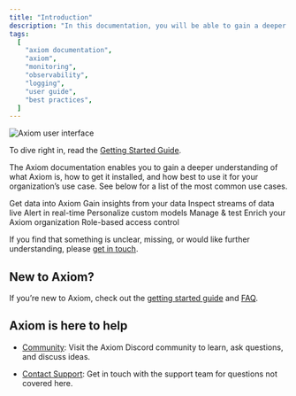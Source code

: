 ```yaml
---
title: "Introduction"
description: "In this documentation, you will be able to gain a deeper understanding of what Axiom is, how to get it installed, and how best to use it for your organization’s use-case."
tags:
  [
    "axiom documentation",
    "axiom",
    "monitoring",
    "observability",
    "logging",
    "user guide",
    "best practices",
  ]
---
```


<Frame caption="Axiom user interface">
  <img src="/doc-assets/intro.png" alt="Axiom user interface" />
</Frame>

To dive right in, read the [Getting Started Guide](/docs/getting-started-guide/getting-started).

The Axiom documentation enables you to gain a deeper understanding of what Axiom is, how to get it installed, and how best to use it for your organization’s use case. See below for a list of the most common use cases.

<CardGroup cols={2}>
  <Card
    title="Send data"
    icon="paper-plane"
    href="/docs/send-data/ingest"
  >
    Get data into Axiom
  </Card>
  <Card
    title="Analyze data"
    icon="server"
    href="/docs/query-data/datasets"
  >
    Gain insights from your data
  </Card>
  <Card
    title="Stream data"
    icon="screencast"
    href="/docs/query-data/stream"
  >
    Inspect streams of data live
  </Card>
  <Card
    title="Monitor data"
    icon="desktop"
    href="/docs/monitor-data/monitors"
  >
    Alert in real-time
  </Card>
  <Card
    title="Create dashboards"
    icon="chart-column"
    href="/docs/query-data/dashboards"
  >
    Personalize custom models
  </Card>
  <Card
    title="Axiom CLI"
    icon="square-terminal"
    href="/docs/reference/cli"
  >
    Manage & test
  </Card>
  <Card
    title="Extend"
    icon="plug"
    href="/docs/apps/introduction"
  >
    Enrich your Axiom organization
  </Card>
  <Card
    title="Roles"
    icon="users"
    href="/docs/reference/settings"
  >
    Role-based access control
  </Card>
</CardGroup>

If you find that something is unclear, missing, or would like further understanding, please [get in touch](mailto:support@axiom.co).

## New to Axiom?

If you’re new to Axiom, check out the [getting started guide](https://axiom.co/docs/getting-started-guide/getting-started) and [FAQ](/docs/get-help/faq).

## Axiom is here to help

- [Community](https://axiom.co/discord): Visit the Axiom Discord community to learn, ask questions, and discuss ideas.

- [Contact Support](mailto:support@axiom.co): Get in touch with the support team for questions not covered here.
